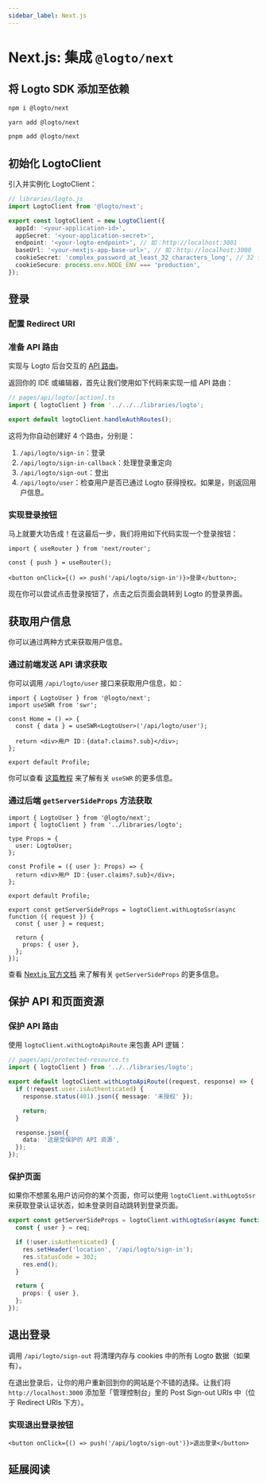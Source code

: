 ```yaml
---
sidebar_label: Next.js
---
```




# Next.js: 集成 `@logto/next`

<AppNote type="传统 web" />

## 将 Logto SDK 添加至依赖

<Tabs>

  <TabItem value="npm" label="npm">

```bash
npm i @logto/next
```

  </TabItem>
  <TabItem value="yarn" label="Yarn">

```bash
yarn add @logto/next
```

  </TabItem>
  <TabItem value="pnpm" label="pnpm">

```bash
pnpm add @logto/next
```

  </TabItem>

</Tabs>

## 初始化 LogtoClient

<AssumingUrl />

<GetAppSecret />

引入并实例化 LogtoClient：

```ts
// libraries/logto.js
import LogtoClient from '@logto/next';

export const logtoClient = new LogtoClient({
  appId: '<your-application-id>',
  appSecret: '<your-application-secret>',
  endpoint: '<your-logto-endpoint>', // 如：http://localhost:3001
  baseUrl: '<your-nextjs-app-base-url>', // 如：http://localhost:3000
  cookieSecret: 'complex_password_at_least_32_characters_long', // 32 位字符的密钥
  cookieSecure: process.env.NODE_ENV === 'production',
});
```

## 登录

<SignInFlowSummary />

### 配置 Redirect URI

<ConfigureRedirectUri
  figureSrc={redirectUriFigure}
  redirectUri="http://localhost:3000/api/logto/sign-in-callback"
/>

### 准备 API 路由

实现与 Logto 后台交互的 [API 路由](https://nextjs.org/docs/api-routes/introduction)。

返回你的 IDE 或编辑器，首先让我们使用如下代码来实现一组 API 路由：

```ts
// pages/api/logto/[action].ts
import { logtoClient } from '../../../libraries/logto';

export default logtoClient.handleAuthRoutes();
```

这将为你自动创建好 4 个路由，分别是：

1. `/api/logto/sign-in`：登录
2. `/api/logto/sign-in-callback`：处理登录重定向
3. `/api/logto/sign-out`：登出
4. `/api/logto/user`：检查用户是否已通过 Logto 获得授权。如果是，则返回用户信息。

### 实现登录按钮

马上就要大功告成！在这最后一步，我们将用如下代码实现一个登录按钮：

```tsx
import { useRouter } from 'next/router';

const { push } = useRouter();

<button onClick={() => push('/api/logto/sign-in')}>登录</button>;
```

现在你可以尝试点击登录按钮了，点击之后页面会跳转到 Logto 的登录界面。

## 获取用户信息

你可以通过两种方式来获取用户信息。

### 通过前端发送 API 请求获取

你可以调用 `/api/logto/user` 接口来获取用户信息，如：

```tsx
import { LogtoUser } from '@logto/next';
import useSWR from 'swr';

const Home = () => {
  const { data } = useSWR<LogtoUser>('/api/logto/user');

  return <div>用户 ID：{data?.claims?.sub}</div>;
};

export default Profile;
```

你可以查看 [这篇教程](https://swr.vercel.app/docs/getting-started) 来了解有关 `useSWR` 的更多信息。

### 通过后端 `getServerSideProps` 方法获取

```tsx
import { LogtoUser } from '@logto/next';
import { logtoClient } from '../libraries/logto';

type Props = {
  user: LogtoUser;
};

const Profile = ({ user }: Props) => {
  return <div>用户 ID：{user.claims?.sub}</div>;
};

export default Profile;

export const getServerSideProps = logtoClient.withLogtoSsr(async function ({ request }) {
  const { user } = request;

  return {
    props: { user },
  };
});
```

查看 [Next.js 官方文档](https://nextjs.org/docs/basic-features/data-fetching/get-server-side-props) 来了解有关 `getServerSideProps` 的更多信息。

## 保护 API 和页面资源

### 保护 API 路由

使用 `logtoClient.withLogtoApiRoute` 来包裹 API 逻辑：

```ts
// pages/api/protected-resource.ts
import { logtoClient } from '../../libraries/logto';

export default logtoClient.withLogtoApiRoute((request, response) => {
  if (!request.user.isAuthenticated) {
    response.status(401).json({ message: '未授权' });

    return;
  }

  response.json({
    data: '这是受保护的 API 资源',
  });
});
```

### 保护页面

如果你不想匿名用户访问你的某个页面，你可以使用 `logtoClient.withLogtoSsr` 来获取登录认证状态，如未登录则自动跳转到登录页面。

```ts
export const getServerSideProps = logtoClient.withLogtoSsr(async function ({ req, res }) {
  const { user } = req;

  if (!user.isAuthenticated) {
    res.setHeader('location', '/api/logto/sign-in');
    res.statusCode = 302;
    res.end();
  }

  return {
    props: { user },
  };
});
```

## 退出登录

调用 `/api/logto/sign-out` 将清理内存与 cookies 中的所有 Logto 数据（如果有）。

在退出登录后，让你的用户重新回到你的网站是个不错的选择。让我们将 `http://localhost:3000` 添加至「管理控制台」里的 Post Sign-out URIs 中（位于 Redirect URIs 下方）。

### 实现退出登录按钮

```tsx
<button onClick={() => push('/api/logto/sign-out')}>退出登录</button>
```

## 延展阅读

<FurtherReadings />
